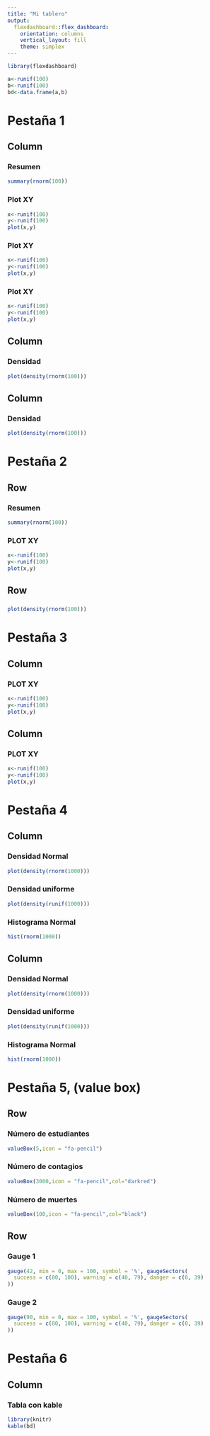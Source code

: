 ```yaml
---
title: "Mi tablero"
output: 
  flexdashboard::flex_dashboard:
    orientation: columns
    vertical_layout: fill
    theme: simplex
---
```


```r
library(flexdashboard)
```

```r
a<-runif(100)
b<-runif(100)
bd<-data.frame(a,b)
```

# Pestaña 1

Column
-------------------------------------------

### Resumen
```r
summary(rnorm(100))
```

### Plot XY
```r
x<-runif(100)
y<-runif(100)
plot(x,y)
```

### Plot XY
```r
x<-runif(100)
y<-runif(100)
plot(x,y)
```

### Plot XY
```r
x<-runif(100)
y<-runif(100)
plot(x,y)
```

Column
-------------------------------------------

### Densidad
```r
plot(density(rnorm(100)))
```

Column
-------------------------------------------

### Densidad
```r
plot(density(rnorm(100)))
```

# Pestaña 2 {data-orientation=rows}

Row
-------------------------------------------

### Resumen 
```r
summary(rnorm(100))
```

### PLOT XY
```r
x<-runif(100)
y<-runif(100)
plot(x,y)
```

Row
-------------------------------------------

### 
```r
plot(density(rnorm(100)))
```

# Pestaña 3

Column {data-width=700}
-------------------------------------------

### PLOT XY
```r
x<-runif(100)
y<-runif(100)
plot(x,y)
```


Column {data-width=300}
-------------------------------------------
### PLOT XY
```r
x<-runif(100)
y<-runif(100)
plot(x,y)
```

# Pestaña 4

Column 
-------------------------------------------
### Densidad Normal
```r
plot(density(rnorm(1000)))
```

### Densidad uniforme
```r
plot(density(runif(1000)))
```

### Histograma Normal
```r
hist(rnorm(1000))
```


Column {.tabset}
-------------------------------------------

### Densidad Normal
```r
plot(density(rnorm(1000)))
```

### Densidad uniforme
```r
plot(density(runif(1000)))
```

### Histograma Normal
```r
hist(rnorm(1000))
```

# Pestaña 5, (value box)  {data-orientation=rows}


Row
----------------------------------------
### Número de estudiantes
```r
valueBox(5,icon = "fa-pencil")
```

### Número de contagios
```r
valueBox(3000,icon = "fa-pencil",col="darkred")
```

### Número de muertes
```r
valueBox(100,icon = "fa-pencil",col="black")
```

Row
----------------------------------------

### Gauge 1
```r
gauge(42, min = 0, max = 100, symbol = '%', gaugeSectors(
  success = c(80, 100), warning = c(40, 79), danger = c(0, 39)
))
```

### Gauge 2
```r
gauge(90, min = 0, max = 100, symbol = '%', gaugeSectors(
  success = c(80, 100), warning = c(40, 79), danger = c(0, 39)
))
```


# Pestaña 6

Column
--------------------------------------
### Tabla con kable
```r
library(knitr)
kable(bd)
```
